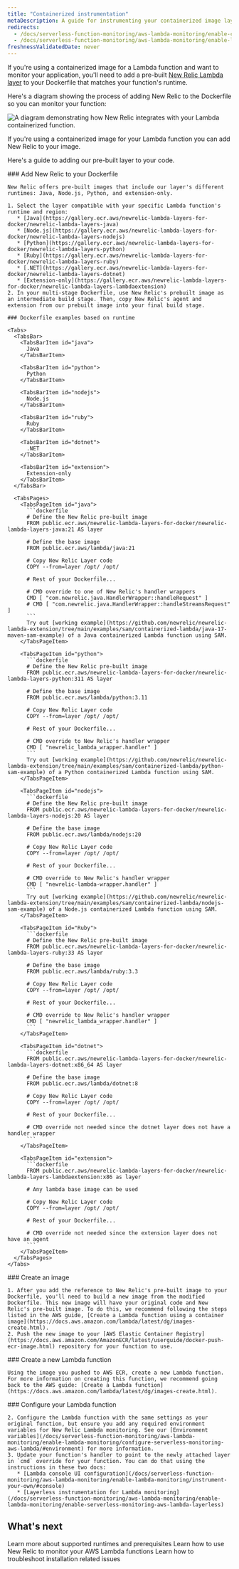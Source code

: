 ```yaml
---
title: "Containerized instrumentation"
metaDescription: A guide for instrumenting your containerized image layer with New Relic.
redirects:
  - /docs/serverless-function-monitoring/aws-lambda-monitoring/enable-containerized-function-monitoring/get-started
  - /docs/serverless-function-monitoring/aws-lambda-monitoring/enable-lambda-monitoring/containerized-images
freshnessValidatedDate: never
---
```


If you're using a containerized image for a Lambda function and want to monitor your application, you'll need to add a pre-built [New Relic Lambda layer](https://gallery.ecr.aws/newrelic-lambda-layers-for-docker?page=1) to your Dockerfile that matches your function's runtime. 

Here's a diagram showing the process of adding New Relic to the Dockerfile so you can monitor your function:

<img
  title="containerized images "
  alt="A diagram demonstrating how New Relic integrates with your Lambda containerized function."
  src="/images/serverless_diagram_containerized-images-with-lambda.webp"
/>

<figcaption>
  If you're using a containerized image for your Lambda function you can add New Relic to your image.
</figcaption>

Here's a guide to adding our pre-built layer to your code.

<Steps>
  <Step>
    ### Add New Relic to your Dockerfile

    New Relic offers pre-built images that include our layer's different runtimes: Java, Node.js, Python, and extension-only.

    1. Select the layer compatible with your specific Lambda function's runtime and region:
       * [Java](https://gallery.ecr.aws/newrelic-lambda-layers-for-docker/newrelic-lambda-layers-java)
       * [Node.js](https://gallery.ecr.aws/newrelic-lambda-layers-for-docker/newrelic-lambda-layers-nodejs)
       * [Python](https://gallery.ecr.aws/newrelic-lambda-layers-for-docker/newrelic-lambda-layers-python)
       * [Ruby](https://gallery.ecr.aws/newrelic-lambda-layers-for-docker/newrelic-lambda-layers-ruby)
       * [.NET](https://gallery.ecr.aws/newrelic-lambda-layers-for-docker/newrelic-lambda-layers-dotnet)
       * [Extension-only](https://gallery.ecr.aws/newrelic-lambda-layers-for-docker/newrelic-lambda-layers-lambdaextension)
    2. In your multi-stage Dockerfile, use New Relic's prebuilt image as an intermediate build stage. Then, copy New Relic's agent and extension from our prebuilt image into your final build stage.

    ### Dockerfile examples based on runtime

    <Tabs>
      <TabsBar>
        <TabsBarItem id="java">
          Java
        </TabsBarItem>

        <TabsBarItem id="python">
          Python
        </TabsBarItem>

        <TabsBarItem id="nodejs">
          Node.js
        </TabsBarItem>

        <TabsBarItem id="ruby">
          Ruby
        </TabsBarItem>

        <TabsBarItem id="dotnet">
          .NET
        </TabsBarItem>

        <TabsBarItem id="extension">
          Extension-only
        </TabsBarItem>
      </TabsBar>

      <TabsPages>
        <TabsPageItem id="java">
          ```dockerfile
          # Define the New Relic pre-built image
          FROM public.ecr.aws/newrelic-lambda-layers-for-docker/newrelic-lambda-layers-java:21 AS layer

          # Define the base image
          FROM public.ecr.aws/lambda/java:21

          # Copy New Relic Layer code
          COPY --from=layer /opt/ /opt/

          # Rest of your Dockerfile...

          # CMD override to one of New Relic's handler wrappers
          CMD [ "com.newrelic.java.HandlerWrapper::handleRequest" ]
          # CMD [ "com.newrelic.java.HandlerWrapper::handleStreamsRequest" ]
          ```
          Try out [working example](https://github.com/newrelic/newrelic-lambda-extension/tree/main/examples/sam/containerized-lambda/java-17-maven-sam-example) of a Java containerized Lambda function using SAM.
        </TabsPageItem>

        <TabsPageItem id="python">
          ```dockerfile
          # Define the New Relic pre-built image
          FROM public.ecr.aws/newrelic-lambda-layers-for-docker/newrelic-lambda-layers-python:311 AS layer

          # Define the base image
          FROM public.ecr.aws/lambda/python:3.11

          # Copy New Relic Layer code
          COPY --from=layer /opt/ /opt/

          # Rest of your Dockerfile...

          # CMD override to New Relic's handler wrapper
          CMD [ "newrelic_lambda_wrapper.handler" ]
          ```
          Try out [working example](https://github.com/newrelic/newrelic-lambda-extension/tree/main/examples/sam/containerized-lambda/python-sam-example) of a Python containerized Lambda function using SAM.
        </TabsPageItem>

        <TabsPageItem id="nodejs">
          ```dockerfile
          # Define the New Relic pre-built image
          FROM public.ecr.aws/newrelic-lambda-layers-for-docker/newrelic-lambda-layers-nodejs:20 AS layer

          # Define the base image
          FROM public.ecr.aws/lambda/nodejs:20

          # Copy New Relic Layer code
          COPY --from=layer /opt/ /opt/

          # Rest of your Dockerfile...

          # CMD override to New Relic's handler wrapper
          CMD [ "newrelic-lambda-wrapper.handler" ]
          ```
          Try out [working example](https://github.com/newrelic/newrelic-lambda-extension/tree/main/examples/sam/containerized-lambda/nodejs-sam-example) of a Node.js containerized Lambda function using SAM.
        </TabsPageItem>

        <TabsPageItem id="Ruby">
          ```dockerfile
          # Define the New Relic pre-built image
          FROM public.ecr.aws/newrelic-lambda-layers-for-docker/newrelic-lambda-layers-ruby:33 AS layer

          # Define the base image
          FROM public.ecr.aws/lambda/ruby:3.3

          # Copy New Relic Layer code
          COPY --from=layer /opt/ /opt/

          # Rest of your Dockerfile...

          # CMD override to New Relic's handler wrapper
          CMD [ "newrelic_lambda_wrapper.handler" ]
          ```
        </TabsPageItem>

        <TabsPageItem id="dotnet">
          ```dockerfile
          FROM public.ecr.aws/newrelic-lambda-layers-for-docker/newrelic-lambda-layers-dotnet:x86_64 AS layer

          # Define the base image
          FROM public.ecr.aws/lambda/dotnet:8

          # Copy New Relic Layer code
          COPY --from=layer /opt/ /opt/

          # Rest of your Dockerfile...

          # CMD override not needed since the dotnet layer does not have a handler wrapper
          ```
        </TabsPageItem>

        <TabsPageItem id="extension">
          ```dockerfile
          FROM public.ecr.aws/newrelic-lambda-layers-for-docker/newrelic-lambda-layers-lambdaextension:x86 as layer

          # Any lambda base image can be used

          # Copy New Relic Layer code
          COPY --from=layer /opt/ /opt/

          # Rest of your Dockerfile...

          # CMD override not needed since the extension layer does not have an agent
          ```
        </TabsPageItem>
      </TabsPages>
    </Tabs>
  </Step>

  <Step>
    ### Create an image

    1. After you add the reference to New Relic's pre-built image to your Dockerfile, you'll need to build a new image from the modified Dockerfile. This new image will have your original code and New Relic's pre-built image. To do this, we recommend following the steps listed in the AWS guide, [Create a Lambda function using a container image](https://docs.aws.amazon.com/lambda/latest/dg/images-create.html).
    2. Push the new image to your [AWS Elastic Container Registry](https://docs.aws.amazon.com/AmazonECR/latest/userguide/docker-push-ecr-image.html) repository for your function to use.
  </Step>

  <Step>
    ### Create a new Lambda function

    Using the image you pushed to AWS ECR, create a new Lambda function. For more information on creating this function, we recommend going back to the AWS guide: [Create a Lambda function](https://docs.aws.amazon.com/lambda/latest/dg/images-create.html).
  </Step>

  <Step>
    ### Configure your Lambda function

    2. Configure the Lambda function with the same settings as your original function, but ensure you add any required environment variables for New Relic Lambda monitoring. See our [Environment variables](/docs/serverless-function-monitoring/aws-lambda-monitoring/enable-lambda-monitoring/configure-serverless-monitoring-aws-lambda/#environment) for more information.
    3. Update your function's handler to point to the newly attached layer in `cmd` override for your function. You can do that using the instructions in these two docs:
       * [Lambda console UI configuration](/docs/serverless-function-monitoring/aws-lambda-monitoring/enable-lambda-monitoring/instrument-your-own/#console)
       * [Layerless instrumentation for Lambda monitoring](/docs/serverless-function-monitoring/aws-lambda-monitoring/enable-lambda-monitoring/enable-serverless-monitoring-aws-lambda-layerless)
  </Step>
</Steps>

## What's next

<DocTiles>
  <DocTile title="Compatibility and requirement" path="/docs/serverless-function-monitoring/aws-lambda-monitoring/instrument-lambda-function/compatibility-requirement-lambda-monitoring">Learn more about supported runtimes and prerequisites</DocTile>
  <DocTile title="Data and UI" path="/docs/serverless-function-monitoring/aws-lambda-monitoring/ui-data/understand-lambda-monitoring-ui/" >Learn how to use New Relic to monitor your AWS Lambda functions</DocTile>
  <DocTile title="Troubleshooting" path="/docs/serverless-function-monitoring/aws-lambda-monitoring/troubleshooting" >Learn how to troubleshoot installation related issues</DocTile>
</DocTiles>



